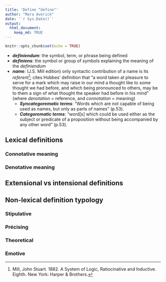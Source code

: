 ```yaml
---
title: 'Define “define"'
author: "Mara Averick"
date: '`r Sys.Date()`'
output: 
  html_document:
    keep_md: TRUE
---
```


```r
knitr::opts_chunk$set(echo = TRUE)
```

* **_definiendum_**: the symbol, term, or phrase being defined  
* **_definiens_**: the symbol or group of symbols explaining the meaning of the _definiendum_  
* **_name_**: (J.S. Mill edition) only syntactic contribution of a name is its _referent_[^Mill1882]; cites Hobbes' definition that "a word taken at pleasure to serve for a mark which may raise in our mind a thought like to some thought we had before, and which being pronounced to others, may be to them a sign of what thought the speaker had before in his mind" (where _denotation_ = reference, and _connotation_ = meaning)
  - **_Syncategorematic terms_**: "Words which are not capable of being used as names, but only as parts of names" (p.53).  
  - **_Categorematic terms_**: "word[s] which could be used either as the subject or predicate of a proposition without being accompanied by any other word" (p.53).

## Lexical definitions

### Connotative meaning

### Denotative meaning

## Extensional vs intensional definitions

## Non-lexical definition typology

### Stipulative

### Précising

### Theoretical

### Emotive

[^Mill1882]: Mill, John Stuart. 1882. A System of Logic, Ratiocinative and Inductive. Eighth. New York: Harper & Brothers. 
